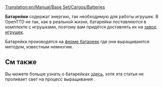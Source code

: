 [[Translation:en/Manual/Base Set/Cargos/Batteries]]

{{ru/Груз| груз=Батарейки
| изображение=Batteries.png
| производит=[[ru/Manual/Base Set/Industries/Ферма батареек|Ферма батареек]]
| принимает=[[ru/Manual/Base Set/Industries/Завод игрушек|Завод игрушек]]
}}

'''Батарейки''' содержат энергию, так необходимую для работы игрушек.  В OpenTTD не так, как в реальной жизни, батарейки ''поставляются'' в комплекте с игрушками, поэтому вам придётся доставлять их на [[ru/Manual/Base Set/Industries/Завод игрушек|завод игрушек]].

Батарейки производятся на [[ru/Manual/Base Set/Industries/Ферма батареек|ферме батареек]] где они выращиваются методом, известным немногим.

==См также==
Вы можете больше узнать о батарейках [http://ru.wikipedia.org/wiki/%D0%91%D0%B0%D1%82%D0%B0%D1%80%D0%B5%D0%B9%D0%BA%D0%B0 здесь], хотя эта статья не проливает свет на процесс выращивания {{en/Emoticon|:D}}.